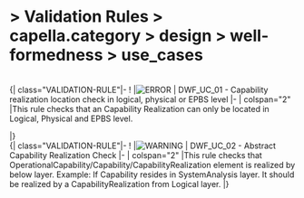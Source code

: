       
= > Validation Rules > capella.category > design > well-formedness > use_cases =
            
<br> 
  {| class="VALIDATION-RULE"|-
! |[[Image:../../../../Images/error.gif|ERROR]]
| DWF_UC_01 - Capability realization location check in logical, physical or EPBS level 
|-
| colspan="2" |This rule checks that an Capability Realization can only be located in Logical, Physical and EPBS level. 

|}            
<br> 
  {| class="VALIDATION-RULE"|-
! |[[Image:../../../../Images/warning.gif|WARNING]]
| DWF_UC_02 - Abstract Capability Realization Check 
|-
| colspan="2" |This rule checks that OperationalCapability/Capability/CapabilityRealization element is realized by below layer.  Example: If Capability resides in SystemAnalysis layer. It should be realized by a CapabilityRealization from Logical layer. 
|}   